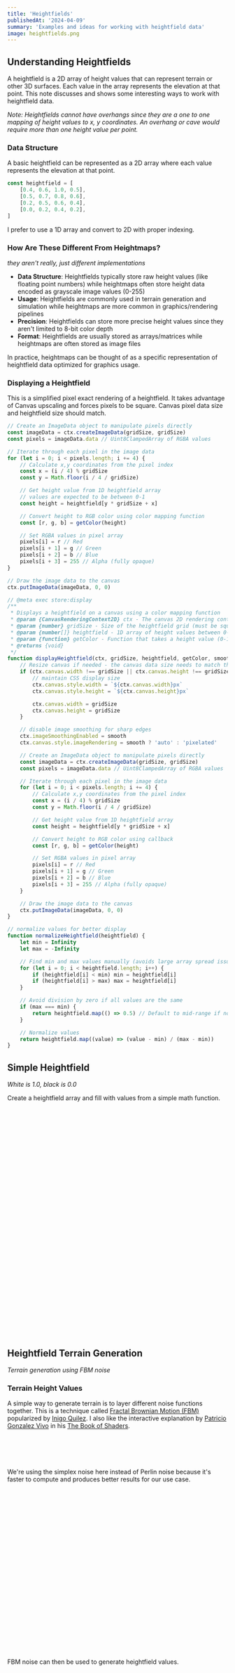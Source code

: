 ```yaml
---
title: 'Heightfields'
publishedAt: '2024-04-09'
summary: 'Examples and ideas for working with heightfield data'
image: heightfields.png
---
```


## Understanding Heightfields

A heightfield is a 2D array of height values that can represent terrain or other 3D surfaces. Each value in the array represents the elevation at that point. This note discusses and shows some interesting ways to work with heightfield data.

_Note: Heightfields cannot have overhangs since they are a one to one mapping of height values to x, y coordinates. An overhang or cave would require more than one height value per point._

### Data Structure

A basic heightfield can be represented as a 2D array where each value represents the elevation at that point.

```javascript
const heightfield = [
    [0.4, 0.6, 1.0, 0.5],
    [0.5, 0.7, 0.8, 0.6],
    [0.2, 0.5, 0.6, 0.4],
    [0.0, 0.2, 0.4, 0.2],
]
```

I prefer to use a 1D array and convert to 2D with proper indexing.

### How Are These Different From Heightmaps?

_they aren't really, just different implementations_

-   **Data Structure**: Heightfields typically store raw height values (like floating point numbers) while heightmaps often store height data encoded as grayscale image values (0-255)
-   **Usage**: Heightfields are commonly used in terrain generation and simulation while heightmaps are more common in graphics/rendering pipelines
-   **Precision**: Heightfields can store more precise height values since they aren't limited to 8-bit color depth
-   **Format**: Heightfields are usually stored as arrays/matrices while heightmaps are often stored as image files

In practice, heightmaps can be thought of as a specific representation of heightfield data optimized for graphics usage.

### Displaying a Heightfield

This is a simplified pixel exact rendering of a heightfield. It takes advantage of Canvas upscaling and forces pixels to be square. Canvas pixel data size and heightfield size should match.

```javascript
// Create an ImageData object to manipulate pixels directly
const imageData = ctx.createImageData(gridSize, gridSize)
const pixels = imageData.data // Uint8ClampedArray of RGBA values

// Iterate through each pixel in the image data
for (let i = 0; i < pixels.length; i += 4) {
    // Calculate x,y coordinates from the pixel index
    const x = (i / 4) % gridSize
    const y = Math.floor(i / 4 / gridSize)

    // Get height value from 1D heightfield array
    // values are expected to be between 0-1
    const height = heightfield[y * gridSize + x]

    // Convert height to RGB color using color mapping function
    const [r, g, b] = getColor(height)

    // Set RGBA values in pixel array
    pixels[i] = r // Red
    pixels[i + 1] = g // Green
    pixels[i + 2] = b // Blue
    pixels[i + 3] = 255 // Alpha (fully opaque)
}

// Draw the image data to the canvas
ctx.putImageData(imageData, 0, 0)
```

```javascript
// @meta exec store:display
/**
 * Displays a heightfield on a canvas using a color mapping function
 * @param {CanvasRenderingContext2D} ctx - The canvas 2D rendering context
 * @param {number} gridSize - Size of the heightfield grid (must be square)
 * @param {number[]} heightfield - 1D array of height values between 0-1
 * @param {function} getColor - Function that takes a height value (0-1) and returns [r,g,b] color array
 * @returns {void}
 */
function displayHeightfield(ctx, gridSize, heightfield, getColor, smooth = false) {
    // Resize canvas if needed - the canvas data size needs to match the heightfield grid size
    if (ctx.canvas.width !== gridSize || ctx.canvas.height !== gridSize) {
        // maintain CSS display size
        ctx.canvas.style.width = `${ctx.canvas.width}px`
        ctx.canvas.style.height = `${ctx.canvas.height}px`

        ctx.canvas.width = gridSize
        ctx.canvas.height = gridSize
    }

    // disable image smoothing for sharp edges
    ctx.imageSmoothingEnabled = smooth
    ctx.canvas.style.imageRendering = smooth ? 'auto' : 'pixelated'

    // Create an ImageData object to manipulate pixels directly
    const imageData = ctx.createImageData(gridSize, gridSize)
    const pixels = imageData.data // Uint8ClampedArray of RGBA values

    // Iterate through each pixel in the image data
    for (let i = 0; i < pixels.length; i += 4) {
        // Calculate x,y coordinates from the pixel index
        const x = (i / 4) % gridSize
        const y = Math.floor(i / 4 / gridSize)

        // Get height value from 1D heightfield array
        const height = heightfield[y * gridSize + x]

        // Convert height to RGB color using callback
        const [r, g, b] = getColor(height)

        // Set RGBA values in pixel array
        pixels[i] = r // Red
        pixels[i + 1] = g // Green
        pixels[i + 2] = b // Blue
        pixels[i + 3] = 255 // Alpha (fully opaque)
    }

    // Draw the image data to the canvas
    ctx.putImageData(imageData, 0, 0)
}

// normalize values for better display
function normalizeHeightfield(heightfield) {
    let min = Infinity
    let max = -Infinity

    // Find min and max values manually (avoids large array spread issue)
    for (let i = 0; i < heightfield.length; i++) {
        if (heightfield[i] < min) min = heightfield[i]
        if (heightfield[i] > max) max = heightfield[i]
    }

    // Avoid division by zero if all values are the same
    if (max === min) {
        return heightfield.map(() => 0.5) // Default to mid-range if no variation
    }

    // Normalize values
    return heightfield.map((value) => (value - min) / (max - min))
}
```

## Simple Heightfield

<Canvas id="example_simple" />

_White is 1.0, black is 0.0_

Create a heightfield array and fill with values from a simple math function.

```javascript
const gridSize = 64
let heightfield = new Float32Array(gridSize * gridSize)
for (let y = 0; y < gridSize; y++) {
    for (let x = 0; x < gridSize; x++) {
        const dx = x - gridSize / 2
        const dy = y - gridSize / 2
        const dist = Math.sqrt(dx * dx + dy * dy)
        heightfield[y * gridSize + x] = Math.sin(dist * 0.5)
    }
}
```

```javascript
// @meta exec load:display

// create and fill heightfield
const gridSize = 64
let heightfield = new Float32Array(gridSize * gridSize)
for (let y = 0; y < gridSize; y++) {
    for (let x = 0; x < gridSize; x++) {
        const dx = x - gridSize / 2
        const dy = y - gridSize / 2
        const dist = Math.sqrt(dx * dx + dy * dy)
        heightfield[y * gridSize + x] = Math.sin(dist * 0.5)
    }
}

const canvas = document.getElementById('example_simple')
const ctx = canvas.getContext('2d')
ctx.fillStyle = 'black'
ctx.fillRect(0, 0, canvas.width, canvas.height)

displayHeightfield(ctx, gridSize, heightfield, (height) => {
    // Map [-1,1] to [0,1] then to [0,255] for red channel
    const val = ((height + 1) / 2) * 255
    return [val, val, val]
})
```

## Heightfield Terrain Generation

<Canvas id="example_terrain" />

_Terrain generation using FBM noise_

### Terrain Height Values

A simple way to generate terrain is to layer different noise functions together. This is a technique called [Fractal Brownian Motion (FBM)](https://iquilezles.org/articles/fbm/) popularized by [Inigo Quilez](https://iquilezles.org/). I also like the interactive explanation by [Patricio Gonzalez Vivo](https://patriciogonzalezvivo.com/) in his [The Book of Shaders](https://thebookofshaders.com/13/).

```javascript
// @meta exec store:simplex
// alias the noise function for the upcoming examples
const simplex2 = root.random.simplex2
const seed = root.random.seed
```

We're using the simplex noise here instead of Perlin noise because it's faster to compute and produces better results for our use case.

```javascript
// @meta store:fbm
/**
 * Generates Fractal Brownian Motion noise by layering multiple octaves of simplex noise
 * @param {number} x - X coordinate to sample
 * @param {number} y - Y coordinate to sample
 * @param {number} scale - Base frequency scale. Higher values = more zoomed out noise
 * @param {number} octaves - Number of noise layers to combine
 * @param {number} persistance - How quickly amplitude decreases per octave (0-1)
 * @param {number} lacunarity - How quickly frequency increases per octave (typically 2)
 * @returns {number} Combined noise value between 0 and 1
 */
function noiseFBM(x, y, scale = 1.0, octaves = 4, persistance = 0.5, lacunarity = 2.0) {
    let amplitude = 1.0
    let frequency = scale
    let height = 0.0
    let maxAmplitude = 0.0
    for (let i = 0; i < octaves; i++) {
        height += simplex2(x * frequency, y * frequency) * amplitude
        maxAmplitude += amplitude

        amplitude *= persistance
        frequency *= lacunarity
    }
    return height / maxAmplitude
}
```

FBM noise can then be used to generate heightfield values.

```javascript
const scale = 0.005
const octaves = 6
const persistance = 0.4
for (let y = 0; y < gridSize; y++) {
    for (let x = 0; x < gridSize; x++) {
        heightfield[y * gridSize + x] = noiseFBM(x, y, scale, octaves, persistance)
    }
}
```

### Color Mapping

```javascript
// @meta store:terrainColors
const terrainColors = [
    [0.3, [0, 0, 128]], // Deep water (dark blue)
    [0.4, [0, 0, 255]], // Shallow water (blue)
    [0.45, [194, 178, 128]], // Sand (beige)
    [0.6, [0, 170, 0]], // Grass 1 (darker green)
    [0.7, [0, 255, 0]], // Grass 2 (lighter green)
    [0.8, [96, 96, 96]], // Rock 1 (darker gray)
    [0.9, [160, 160, 160]], // Rock 2 (lighter gray)
    [1.0, [255, 255, 255]], // Snow (white)
]

function getTerrainColor(height) {
    for (let i = 0; i < terrainColors.length; i++) {
        const [level, rgb] = terrainColors[i]
        if (height <= level) {
            return rgb
        }
    }
    return [255, 255, 255] // Default to snow (fallback)
}
```

```javascript
// @meta exec load:simplex load:fbm load:terrainColors load:display
// === EXAMPLE TERRAIN GENERATION ===
const canvas = document.getElementById('example_terrain')
const ctx = canvas.getContext('2d')

// create heightfield to match canvas pixel size
const gridSize = canvas.width
let heightfield = new Float32Array(gridSize * gridSize)

// sample FBM
for (let y = 0; y < gridSize; y++) {
    for (let x = 0; x < gridSize; x++) {
        heightfield[y * gridSize + x] = noiseFBM(x, y, 0.005, 6, 0.4)
    }
}

heightfield = normalizeHeightfield(heightfield)
displayHeightfield(ctx, gridSize, heightfield, getTerrainColor, true)
```

## Better Terrain

<Canvas id="example_better_terrain" />

Some useful techniques and ideas from [Sebastian Lague](https://www.youtube.com/@SebastianLague) in his [Terrain Generation](https://www.youtube.com/watch?v=i-KHXz-o71c) series.

### Apply Falloff Mask

Simulate islands by applying a falloff mask to the edges of the heightfield. This falloff mask will be multiplied with the heightfield to diminish the height at the edges.

```javascript
// @meta store:falloff
function generateFalloffMask(size, strength = 1.0, offset = 0.0) {
    const map = new Float32Array(size * size)

    for (let i = 0; i < size; i++) {
        for (let j = 0; j < size; j++) {
            // Convert coordinates to -1 to 1 range
            const x = (i / size) * 2 - 1
            const y = (j / size) * 2 - 1

            // Calculate distance from center (0,0)
            const distanceFromCenter = Math.sqrt(x * x + y * y)

            // Create smooth falloff with configurable strength
            let value = 1 - Math.pow(distanceFromCenter, strength)

            // Add offset and clamp between 0 and 1
            value = Math.max(0, Math.min(1, value + offset))

            map[i * size + j] = value
        }
    }

    return map
}
```

### Apply Height Curve

Apply a height curve function to increase dramatic differences in height. This will compress lower heights and emphasize higher ones.

```javascript
// @meta store:heightCurve
function applyHeightCurve(height, power = 2.0) {
    // Apply a power curve to emphasize higher elevations
    // Values < 1 will compress lower heights and emphasize higher ones
    return Math.pow(height, power)
}
```

### Updated Example

Combining the falloff mask and height curve when generating the heightfield terrain, we get:

```javascript
// @meta store:generateTerrain
function generateTerrain(gridSize, scale, octaves, persistance, lacunarity) {
    let heightfield = new Float32Array(gridSize * gridSize)

    // new terrain each load
    seed(Math.random())

    // fill with heighfield values
    for (let y = 0; y < gridSize; y++) {
        for (let x = 0; x < gridSize; x++) {
            heightfield[y * gridSize + x] = noiseFBM(x, y, scale, octaves, persistance, lacunarity)
        }
    }

    // normalize for better display
    heightfield = normalizeHeightfield(heightfield)

    // apply falloff mask
    const falloffMap = generateFalloffMask(gridSize)
    for (let i = 0; i < heightfield.length; i++) {
        heightfield[i] *= falloffMap[i] * 2.0 // why 2.0? I don't remember
    }

    // apply height curve
    for (let i = 0; i < heightfield.length; i++) {
        heightfield[i] = applyHeightCurve(heightfield[i], 1.6)
    }

    return heightfield
}
```

```javascript
// @meta exec load:simplex load:fbm load:terrainColors load:falloff load:generateTerrain load:heightCurve load:display
// === EXAMPLE BETTER TERRAIN ===
const canvas = document.getElementById('example_better_terrain')
const ctx = canvas.getContext('2d')

const gridSize = canvas.width

const scale = 0.003
const octaves = 6
const persistance = 0.5
const lacunarity = 2.0
const heightfield = generateTerrain(gridSize, scale, octaves, persistance, lacunarity)

displayHeightfield(ctx, gridSize, heightfield, getTerrainColor, true)
```

## Terrain Normals

<Canvas id="example_normals" />

In order to calculate normals, we need to calculate the gradient of the heightfield. This is a vector that points in the direction of the steepest ascent. The method we will use is called _finite difference approximation_.

```c
∂h/∂x ≈ (heightfield[x+1, y] - heightfield[x-1, y]) / 2
∂h/∂y ≈ (heightfield[x, y+1] - heightfield[x, y-1]) / 2
```

However, at the edges of the grid, x-1, x+1, y-1, or y+1 might go out of bounds. So we clamp indices to stay within the grid (0 to gridSize - 1):

-   At the left edge: (heightfield[x+1] - heightfield[x])
-   At the right edge: (heightfield[x] - heightfield[x-1])

Giving us the final implementation:

```javascript
// @meta store:gradient
function calcGrad(x, y, gridSize, hf) {
    // Clamp helper
    const clamp = (val, min, max) => Math.max(min, Math.min(max, val))

    // Get clamped neighbors
    const xm1 = clamp(x - 1, 0, gridSize - 1)
    const xp1 = clamp(x + 1, 0, gridSize - 1)
    const ym1 = clamp(y - 1, 0, gridSize - 1)
    const yp1 = clamp(y + 1, 0, gridSize - 1)

    // Look up height values
    const left = hf[y * gridSize + xm1]
    const right = hf[y * gridSize + xp1]
    const top = hf[ym1 * gridSize + x]
    const bottom = hf[yp1 * gridSize + x]

    // Compute gradient
    const gradX = xp1 !== xm1 ? (right - left) / (xp1 - xm1) : 0
    const gradY = yp1 !== ym1 ? (bottom - top) / (yp1 - ym1) : 0

    return [gradX, gradY]
}
```

```javascript
// @meta exec load:simplex load:fbm load:display load:gradient load:terrainColors
// === EXAMPLE TERRAIN NORMALS ===
const canvas = document.getElementById('example_normals')
const ctx = canvas.getContext('2d')
const gridSize = canvas.width

// heightfield data
const scale = 0.001
const octaves = 6
const persistance = 0.5
const lacunarity = 2.0

let heightfield = new Float32Array(gridSize * gridSize)
// seed(Math.random())

for (let y = 0; y < gridSize; y++) {
    for (let x = 0; x < gridSize; x++) {
        heightfield[y * gridSize + x] = noiseFBM(x, y, scale, octaves, persistance, lacunarity)
    }
}

heightfield = normalizeHeightfield(heightfield)

// gradient data
const grad = new Float32Array(gridSize * gridSize * 2) // x,y components
for (let y = 0; y < gridSize; y++) {
    for (let x = 0; x < gridSize; x++) {
        const [gradX, gradY] = calcGrad(x, y, gridSize, heightfield)
        grad[y * gridSize * 2 + x * 2] = gradX
        grad[y * gridSize * 2 + x * 2 + 1] = gradY
    }
}

function displayNormals() {
    const imageData = ctx.createImageData(gridSize, gridSize)
    const pixels = imageData.data // Uint8ClampedArray

    for (let i = 0, j = 0; i < heightfield.length; i += 1, j += 4) {
        // Get gradient components for this pixel
        const gradX = grad[i * 2]
        const gradY = grad[i * 2 + 1]

        // Calculate gradient magnitude
        // const magnitude = Math.sqrt(gradX * gradX + gradY * gradY)

        // Normalize for visualization (adjust scaling factor as needed)
        const scalingFactor = 30000.0 // not sure why its jacked up so much

        // Map gradient components to color channels
        const r = Math.min(255, Math.max(0, 128 + gradX * scalingFactor))
        const g = Math.min(255, Math.max(0, 128 + gradY * scalingFactor))
        const b = 0

        pixels[j] = r // Red channel (X gradient)
        pixels[j + 1] = g // Green channel (Y gradient)
        pixels[j + 2] = b // Blue channel (magnitude)
        pixels[j + 3] = 255 // Alpha (fully opaque)
    }

    ctx.putImageData(imageData, 0, 0)
}
// displayHeightfield(ctx, gridSize, heightfield, getTerrainColor)
displayNormals()
```

## 3D Terrain

<Canvas id="example_3d" />

Heightfield to Mesh Code:

```javascript
function heightfieldToMesh(heightfield, gridSize, scale = 1.0, heightScale = 50.0) {
    const vertices = new Float32Array(gridSize * gridSize * 3) // x, y, z for each vertex
    const indices = new Uint32Array((gridSize - 1) * (gridSize - 1) * 6) // 2 triangles (6 indices) per grid cell
    const normals = new Float32Array(gridSize * gridSize * 3)

    // Generate vertices
    for (let z = 0; z < gridSize; z++) {
        for (let x = 0; x < gridSize; x++) {
            const vertexIndex = (z * gridSize + x) * 3
            vertices[vertexIndex] = (x - gridSize / 2) * scale // X position
            vertices[vertexIndex + 1] = heightfield[z * gridSize + x] * scale * heightScale // Y position (height)
            vertices[vertexIndex + 2] = (z - gridSize / 2) * scale // Z position
        }
    }

    // Generate indices for triangles
    let indexCount = 0
    for (let z = 0; z < gridSize - 1; z++) {
        for (let x = 0; x < gridSize - 1; x++) {
            const topLeft = z * gridSize + x
            const topRight = topLeft + 1
            const bottomLeft = (z + 1) * gridSize + x
            const bottomRight = bottomLeft + 1

            // First triangle
            indices[indexCount++] = topLeft
            indices[indexCount++] = bottomLeft
            indices[indexCount++] = topRight

            // Second triangle
            indices[indexCount++] = topRight
            indices[indexCount++] = bottomLeft
            indices[indexCount++] = bottomRight
        }
    }

    // Calculate normals
    for (let z = 0; z < gridSize; z++) {
        for (let x = 0; x < gridSize; x++) {
            const vertexIndex = (z * gridSize + x) * 3

            // Get heights of neighboring vertices
            const left = x > 0 ? heightfield[z * gridSize + (x - 1)] : heightfield[z * gridSize + x]
            const right = x < gridSize - 1 ? heightfield[z * gridSize + (x + 1)] : heightfield[z * gridSize + x]
            const top = z > 0 ? heightfield[(z - 1) * gridSize + x] : heightfield[z * gridSize + x]
            const bottom = z < gridSize - 1 ? heightfield[(z + 1) * gridSize + x] : heightfield[z * gridSize + x]

            // Calculate normal using central differences
            const dx = (right - left) * scale * 50
            const dz = (bottom - top) * scale * 50

            // Cross product of tangent vectors
            normals[vertexIndex] = -dx
            normals[vertexIndex + 1] = 2.0 * scale
            normals[vertexIndex + 2] = -dz

            // Normalize
            const length = Math.sqrt(
                normals[vertexIndex] * normals[vertexIndex] +
                    normals[vertexIndex + 1] * normals[vertexIndex + 1] +
                    normals[vertexIndex + 2] * normals[vertexIndex + 2]
            )

            normals[vertexIndex] /= length
            normals[vertexIndex + 1] /= length
            normals[vertexIndex + 2] /= length
        }
    }

    return {
        vertices,
        indices,
        normals,
    }
}

export { heightfieldToMesh }
```

```javascript
// @meta exec

// == SETUP ==
// const gridSize = 1024
// const heightfield = generateHeightfield(gridSize, 0.003, 6, 0.5, 2.0)
// const falloffMap = generateFalloffMap(gridSize)
// const curvedHeightfield = new Float32Array(heightfield.length)

// for (let i = 0; i < heightfield.length; i++) {
//     heightfield[i] *= falloffMap[i] * 2.0
// }
// for (let i = 0; i < heightfield.length; i++) {
//     curvedHeightfield[i] = applyHeightCurve(heightfield[i])
// }

// const terrainMesh = heightfieldToMesh(curvedHeightfield, gridSize, 1.0, 50.0)

const THREE = root.THREE
const scene = new THREE.Scene()
const canvas = document.getElementById('example_3d')
const camera = new THREE.PerspectiveCamera(75, canvas.width / canvas.height, 0.1, 2000)
const renderer = new THREE.WebGLRenderer({ canvas, antialias: true })
renderer.setSize(canvas.width, canvas.height)

// Add lights
const ambientLight = new THREE.AmbientLight(0x404040) // Soft white light
scene.add(ambientLight)
const directionalLight = new THREE.DirectionalLight(0xffffff, 1)
directionalLight.position.set(1, 1, 1)
scene.add(directionalLight)

// Position camera
camera.position.set(300, 200, 300)
camera.lookAt(0, 0, 0)

// Create a flat plane
const planeGeometry = new THREE.PlaneGeometry(500, 500, 1, 1)
const planeMaterial = new THREE.MeshPhongMaterial({ color: 0x808080, side: THREE.DoubleSide })
const plane = new THREE.Mesh(planeGeometry, planeMaterial)
plane.rotation.x = -Math.PI / 2 // Rotate to be horizontal
scene.add(plane)

// // Create the terrain mesh
// const geometry = new THREE.BufferGeometry()
// geometry.setAttribute('position', new THREE.BufferAttribute(terrainMesh.vertices, 3))
// geometry.setAttribute('normal', new THREE.BufferAttribute(terrainMesh.normals, 3))
// geometry.setIndex(new THREE.BufferAttribute(terrainMesh.indices, 1))

// // Add vertex colors
// const colors = new Float32Array(gridSize * gridSize * 3)
// for (let i = 0; i < gridSize * gridSize; i++) {
//     const height = heightfield[i]
//     const [r, g, b] = getTerrainColor(height)
//     // Convert RGB values from 0-255 to 0-1
//     colors[i * 3] = r / 255
//     colors[i * 3 + 1] = g / 255
//     colors[i * 3 + 2] = b / 255
// }
// geometry.setAttribute('color', new THREE.BufferAttribute(colors, 3))

// const material = new THREE.MeshPhongMaterial({
//     vertexColors: true,
//     side: THREE.DoubleSide,
// })
// const mesh = new THREE.Mesh(geometry, material)
// scene.add(mesh)

// Add OrbitControls for interactive camera
const controls = new root.OrbitControls(camera, renderer.domElement)
controls.enableDamping = true
controls.dampingFactor = 0.05

// Add these after creating the scene
const axesHelper = new THREE.AxesHelper(100)
scene.add(axesHelper)

const gridHelper = new THREE.GridHelper(1000, 10)
scene.add(gridHelper)

// Animation loop
function animate() {
    requestAnimationFrame(animate)
    controls.update()
    renderer.render(scene, camera)
}
animate()
```

## Resources

-   [Houdini Heightfields](https://www.sidefx.com/docs/houdini/model/heightfields.html)

### Further Study

-   Load GIS heightfield data from earth or space datasets
-   Define edge behavior and tiling
-   Smoothing operations
-   Take more operations from Houdini docs
-   [Heman](https://heman.readthedocs.io/en/latest/overview.html)
-   [HiRISE](https://www.michaelfogleman.com/projects/hirise/)
-   [Pirate Maps - Michael Fogleman](https://www.michaelfogleman.com/projects/pirate-maps/)
-   [Terrarium - Michael Fogleman](https://www.michaelfogleman.com/projects/terrarium/)
-   [3d Planet Generation](https://www.youtube.com/watch?v=QN39W020LqU)
